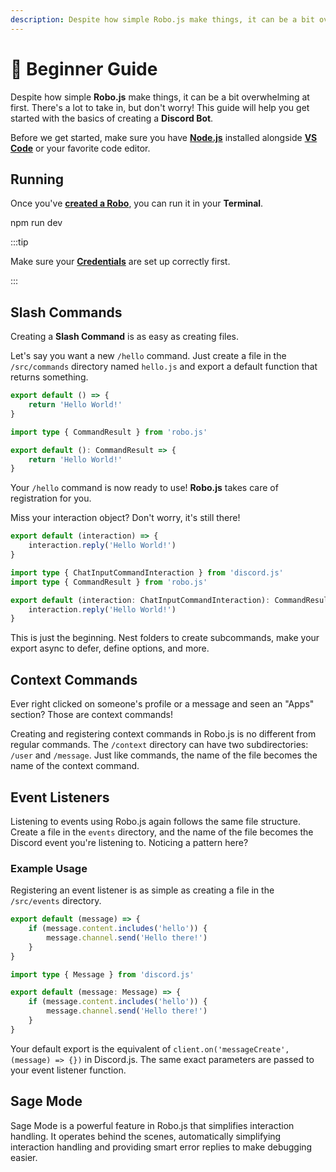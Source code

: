 ```yaml
---
description: Despite how simple Robo.js make things, it can be a bit overwhelming at first. This guide will help you with the basics.
---
```



# 🔰 Beginner Guide

Despite how simple **Robo.js** make things, it can be a bit overwhelming at first. There's a lot to take in, but don't worry! This guide will help you get started with the basics of creating a **Discord Bot**.

Before we get started, make sure you have **[Node.js](https://nodejs.org/en/download)** installed alongside **[VS Code](https://code.visualstudio.com/)** or your favorite code editor.

## Running

Once you've **[created a Robo](/cli/create-robo)**, you can run it in your **Terminal**.

<Terminal>npm run dev</Terminal>

:::tip

Make sure your **[Credentials](/discord-bots/credentials)** are set up correctly first.

:::

## Slash Commands

Creating a **Slash Command** is as easy as creating files.

Let's say you want a new `/hello` command. Just create a file in the `/src/commands` directory named `hello.js` and export a default function that returns something.

<Tabs>
<TabItem value="js" label="Javascript">

```javascript title="/src/commands/hello.js"
export default () => {
	return 'Hello World!'
}
```

</TabItem>
<TabItem value="ts" label="Typescript">

```typescript title="/src/commands/hello.ts"
import type { CommandResult } from 'robo.js'

export default (): CommandResult => {
	return 'Hello World!'
}
```

</TabItem>
</Tabs>

Your `/hello` command is now ready to use! **Robo.js** takes care of registration for you.

Miss your interaction object? Don't worry, it's still there!

<Tabs>
<TabItem value="js" label="Javascript">

```javascript title="/src/commands/hello.js"
export default (interaction) => {
	interaction.reply('Hello World!')
}
```

</TabItem>
<TabItem value="ts" label="Typescript">

```typescript title="/src/commands/hello.ts"
import type { ChatInputCommandInteraction } from 'discord.js'
import type { CommandResult } from 'robo.js'

export default (interaction: ChatInputCommandInteraction): CommandResult => {
	interaction.reply('Hello World!')
}
```

</TabItem>
</Tabs>

This is just the beginning. Nest folders to create subcommands, make your export async to defer, define options, and more.

<CardContainer>
	<Card href="./commands" title="📜 Slash Commands" description="Your bot follows best practices by default." />
</CardContainer>

## Context Commands

Ever right clicked on someone's profile or a message and seen an "Apps" section? Those are context commands!

Creating and registering context commands in Robo.js is no different from regular commands. The `/context` directory can have two subdirectories: `/user` and `/message`. Just like commands, the name of the file becomes the name of the context command.

<CardContainer>
	<Card href="./context-menu" title="🖱️ Context Commands" description="Learn more about context commands." />
</CardContainer>

## Event Listeners

Listening to events using Robo.js again follows the same file structure. Create a file in the `events` directory, and the name of the file becomes the Discord event you're listening to. Noticing a pattern here?

### Example Usage

Registering an event listener is as simple as creating a file in the `/src/events` directory.

<Tabs groupId="examples-script">
<TabItem value="js" label="Javascript">

```javascript showLineNumbers title="/src/events/messageCreate.js"
export default (message) => {
	if (message.content.includes('hello')) {
		message.channel.send('Hello there!')
	}
}
```

</TabItem>
<TabItem value="ts" label="Typescript">

```typescript showLineNumbers title="/src/events/messageCreate.ts"
import type { Message } from 'discord.js'

export default (message: Message) => {
	if (message.content.includes('hello')) {
		message.channel.send('Hello there!')
	}
}
```

</TabItem>
</Tabs>

Your default export is the equivalent of `client.on('messageCreate', (message) => {})` in Discord.js. The same exact parameters are passed to your event listener function.

<CardContainer>
	<Card href="./events" title="📡 Events" description="Learn more about events." />
</CardContainer>

## Sage Mode

Sage Mode is a powerful feature in Robo.js that simplifies interaction handling. It operates behind the scenes, automatically simplifying interaction handling and providing smart error replies to make debugging easier.

<CardContainer>
	<Card href="../robojs/sage" title="🔮 Sage" description="Unlock the full power of Sage Mode." />
</CardContainer>
